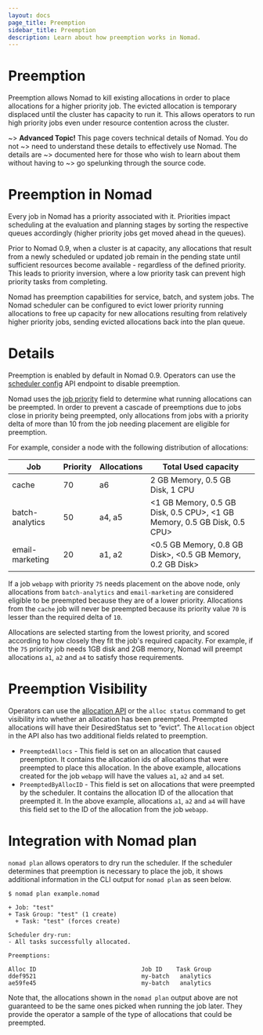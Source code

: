 ```yaml
---
layout: docs
page_title: Preemption
sidebar_title: Preemption
description: Learn about how preemption works in Nomad.
---
```


# Preemption

Preemption allows Nomad to kill existing allocations in order to place allocations for a higher priority job.
The evicted allocation is temporary displaced until the cluster has capacity to run it. This allows operators to
run high priority jobs even under resource contention across the cluster.

~> **Advanced Topic!** This page covers technical details of Nomad. You do not
~> need to understand these details to effectively use Nomad. The details are
~> documented here for those who wish to learn about them without having to
~> go spelunking through the source code.

# Preemption in Nomad

Every job in Nomad has a priority associated with it. Priorities impact scheduling at the evaluation and planning
stages by sorting the respective queues accordingly (higher priority jobs get moved ahead in the queues).

Prior to Nomad 0.9, when a cluster is at capacity, any allocations that result from a newly scheduled or updated
job remain in the pending state until sufficient resources become available - regardless of the defined priority.
This leads to priority inversion, where a low priority task can prevent high priority tasks from completing.

Nomad has preemption capabilities for service, batch, and system jobs. The Nomad scheduler can be configured to evict lower priority running allocations
to free up capacity for new allocations resulting from relatively higher priority jobs, sending evicted allocations back
into the plan queue.

# Details

Preemption is enabled by default in Nomad 0.9. Operators can use the [scheduler config](/api-docs/operator#update-scheduler-configuration) API endpoint to disable preemption.

Nomad uses the [job priority](/docs/job-specification/job#priority) field to determine what running allocations can be preempted.
In order to prevent a cascade of preemptions due to jobs close in priority being preempted, only allocations from jobs with a priority
delta of more than 10 from the job needing placement are eligible for preemption.

For example, consider a node with the following distribution of allocations:

| Job             | Priority | Allocations | Total Used capacity                                                      |
| --------------- | -------- | ----------- | ------------------------------------------------------------------------ |
| cache           | 70       | a6          | 2 GB Memory, 0.5 GB Disk, 1 CPU                                          |
| batch-analytics | 50       | a4, a5      | <1 GB Memory, 0.5 GB Disk, 0.5 CPU>, <1 GB Memory, 0.5 GB Disk, 0.5 CPU> |
| email-marketing | 20       | a1, a2      | <0.5 GB Memory, 0.8 GB Disk>, <0.5 GB Memory, 0.2 GB Disk>               |

If a job `webapp` with priority `75` needs placement on the above node, only allocations from `batch-analytics` and `email-marketing` are considered
eligible to be preempted because they are of a lower priority. Allocations from the `cache` job will never be preempted because its priority value `70`
is lesser than the required delta of `10`.

Allocations are selected starting from the lowest priority, and scored according
to how closely they fit the job's required capacity. For example, if the `75` priority job needs 1GB disk and 2GB memory, Nomad will preempt
allocations `a1`, `a2` and `a4` to satisfy those requirements.

# Preemption Visibility

Operators can use the [allocation API](/api-docs/allocations#read-allocation) or the `alloc status` command to get visibility into
whether an allocation has been preempted. Preempted allocations will have their DesiredStatus set to “evict”. The `Allocation` object
in the API also has two additional fields related to preemption.

- `PreemptedAllocs` - This field is set on an allocation that caused preemption. It contains the allocation ids of allocations
  that were preempted to place this allocation. In the above example, allocations created for the job `webapp` will have the values
  `a1`, `a2` and `a4` set.
- `PreemptedByAllocID` - This field is set on allocations that were preempted by the scheduler. It contains the allocation ID of the allocation
  that preempted it. In the above example, allocations `a1`, `a2` and `a4` will have this field set to the ID of the allocation from the job `webapp`.

# Integration with Nomad plan

`nomad plan` allows operators to dry run the scheduler. If the scheduler determines that
preemption is necessary to place the job, it shows additional information in the CLI output for
`nomad plan` as seen below.

```shell
$ nomad plan example.nomad

+ Job: "test"
+ Task Group: "test" (1 create)
  + Task: "test" (forces create)

Scheduler dry-run:
- All tasks successfully allocated.

Preemptions:

Alloc ID                              Job ID    Task Group
ddef9521                              my-batch   analytics
ae59fe45                              my-batch   analytics
```

Note that, the allocations shown in the `nomad plan` output above
are not guaranteed to be the same ones picked when running the job later.
They provide the operator a sample of the type of allocations that could be preempted.

[omega]: https://research.google.com/pubs/pub41684.html
[borg]: https://research.google.com/pubs/pub43438.html
[img-data-model]: /img/nomad-data-model.png
[img-eval-flow]: /img/nomad-evaluation-flow.png
